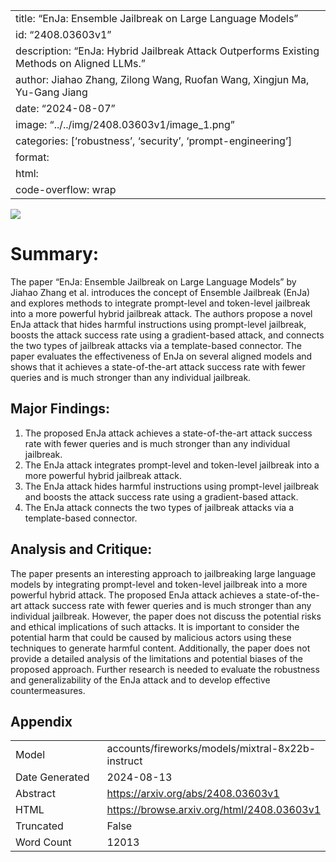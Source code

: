
---
title: "EnJa: Ensemble Jailbreak on Large Language Models"
id: "2408.03603v1"
description: "EnJa: Hybrid Jailbreak Attack Outperforms Existing Methods on Aligned LLMs."
author: Jiahao Zhang, Zilong Wang, Ruofan Wang, Xingjun Ma, Yu-Gang Jiang
date: "2024-08-07"
image: "../../img/2408.03603v1/image_1.png"
categories: ['robustness', 'security', 'prompt-engineering']
format:
  html:
    code-overflow: wrap
---

![](../../img/2408.03603v1/image_1.png)

# Summary:

The paper "EnJa: Ensemble Jailbreak on Large Language Models" by Jiahao Zhang et al. introduces the concept of Ensemble Jailbreak (EnJa) and explores methods to integrate prompt-level and token-level jailbreak into a more powerful hybrid jailbreak attack. The authors propose a novel EnJa attack that hides harmful instructions using prompt-level jailbreak, boosts the attack success rate using a gradient-based attack, and connects the two types of jailbreak attacks via a template-based connector. The paper evaluates the effectiveness of EnJa on several aligned models and shows that it achieves a state-of-the-art attack success rate with fewer queries and is much stronger than any individual jailbreak.

## Major Findings:

1. The proposed EnJa attack achieves a state-of-the-art attack success rate with fewer queries and is much stronger than any individual jailbreak.
2. The EnJa attack integrates prompt-level and token-level jailbreak into a more powerful hybrid jailbreak attack.
3. The EnJa attack hides harmful instructions using prompt-level jailbreak and boosts the attack success rate using a gradient-based attack.
4. The EnJa attack connects the two types of jailbreak attacks via a template-based connector.

## Analysis and Critique:

The paper presents an interesting approach to jailbreaking large language models by integrating prompt-level and token-level jailbreak into a more powerful hybrid attack. The proposed EnJa attack achieves a state-of-the-art attack success rate with fewer queries and is much stronger than any individual jailbreak. However, the paper does not discuss the potential risks and ethical implications of such attacks. It is important to consider the potential harm that could be caused by malicious actors using these techniques to generate harmful content. Additionally, the paper does not provide a detailed analysis of the limitations and potential biases of the proposed approach. Further research is needed to evaluate the robustness and generalizability of the EnJa attack and to develop effective countermeasures.

## Appendix

|          |          |
|----------|----------|
| Model     | accounts/fireworks/models/mixtral-8x22b-instruct       |
| Date Generated     | 2024-08-13       |
| Abstract | [https://arxiv.org/abs/2408.03603v1](https://arxiv.org/abs/2408.03603v1)        |
| HTML     | [https://browse.arxiv.org/html/2408.03603v1](https://browse.arxiv.org/html/2408.03603v1)       |
| Truncated       | False       |
| Word Count       | 12013       |